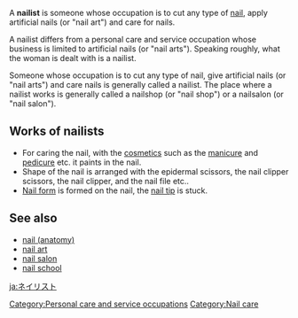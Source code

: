 {{Unreferenced|date=December 2006}}
{{Grammar}}
A '''nailist''' is someone whose occupation is to cut any type of [[nail (anatomy)|nail]], apply artificial nails (or "nail art") and care for nails. 

A nailist differs from a personal care and service occupation whose business is limited to artificial nails (or "nail arts"). Speaking roughly, what the woman is dealt with is a nailist.

Someone whose occupation is to cut any type of nail, give artificial nails (or "nail arts") and care nails is generally called a nailist.
The place where a nailist works is generally called a nailshop (or "nail shop") or a nailsalon (or "nail salon").

==Works of nailists==
* For caring the nail, with the [[cosmetics]] such as the [[manicure]] and [[pedicure]] etc. it paints in the nail. 
* Shape of the nail is arranged with the epidermal scissors, the nail clipper scissors, the nail clipper, and the nail file etc.. 
* [[Nail form]] is formed on the nail, the [[nail tip]] is stuck.



==See also==
* [[nail (anatomy)]]
* [[nail art]]
* [[nail salon]]
* [[nail school]]
[[Category:Personal care and service occupations]]
[[Category:Nail care]]

[[ja:ネイリスト]]